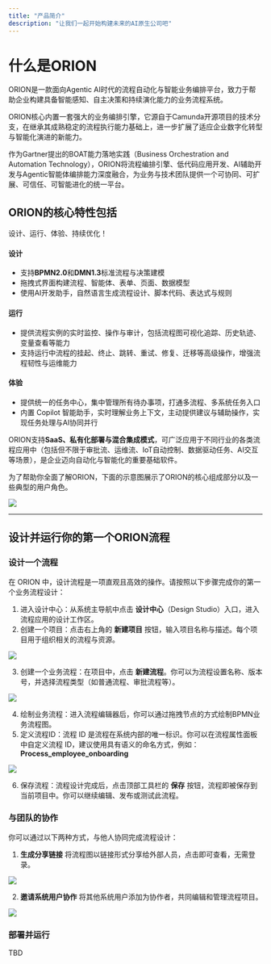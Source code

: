 ```yaml
---
title: "产品简介"
description: "让我们一起开始构建未来的AI原生公司吧"
---
```


# 什么是ORION

ORION是一款面向Agentic AI时代的流程自动化与智能业务编排平台，致力于帮助企业构建具备智能感知、自主决策和持续演化能力的业务流程系统。

ORION核心内置一套强大的业务编排引擎，它源自于Camunda开源项目的技术分支，在继承其成熟稳定的流程执行能力基础上，进一步扩展了适应企业数字化转型与智能化演进的新能力。

作为Gartner提出的BOAT能力落地实践（Business Orchestration and Automation Technology），ORION将流程编排引擎、低代码应用开发、AI辅助开发与Agentic智能体编排能力深度融合，为业务与技术团队提供一个可协同、可扩展、可信任、可智能进化的统一平台。

## ORION的核心特性包括

设计、运行、体验、持续优化！

#### 设计

- 支持**BPMN2.0**和**DMN1.3**标准流程与决策建模
- 拖拽式界面构建流程、智能体、表单、页面、数据模型
- 使用AI开发助手，自然语言生成流程设计、脚本代码、表达式与规则

#### 运行

- 提供流程实例的实时监控、操作与审计，包括流程图可视化追踪、历史轨迹、变量查看等能力
- 支持运行中流程的挂起、终止、跳转、重试、修复、迁移等高级操作，增强流程韧性与运维能力

#### 体验

- 提供统一的任务中心，集中管理所有待办事项，打通多流程、多系统任务入口
- 内置 Copilot 智能助手，实时理解业务上下文，主动提供建议与辅助操作，实现任务处理与AI协同并行

ORION支持**SaaS、私有化部署与混合集成模式**，可广泛应用于不同行业的各类流程应用中（包括但不限于审批流、运维流、IoT自动控制、数据驱动任务、AI交互等场景），是企业迈向自动化与智能化的重要基础软件。

<Note>
  为了帮助你全面了解ORION，下面的示意图展示了ORION的核心组成部分以及一些典型的用户角色。
</Note>

![](assets/20250727_201240_image.png)

---

## 设计并运行你的第一个ORION流程

### 设计一个流程

在 ORION 中，设计流程是一项直观且高效的操作。请按照以下步骤完成你的第一个业务流程设计：

1. 进入设计中心：从系统主导航中点击 **设计中心**（Design Studio）入口，进入流程应用的设计工作区。
2. 创建一个项目：点击右上角的 **新建项目** 按钮，输入项目名称与描述。每个项目用于组织相关的流程与资源。

![](assets/20250728_114114_newproject.png)

3. 创建一个业务流程：在项目中，点击 **新建流程**。你可以为流程设置名称、版本号，并选择流程类型（如普通流程、审批流程等）。

![](assets/20250728_114149_newprocess.png)

4. 绘制业务流程：进入流程编辑器后，你可以通过拖拽节点的方式绘制BPMN业务流程图。
5. 定义流程ID：流程 ID 是流程在系统内部的唯一标识。你可以在流程属性面板中自定义流程 ID，建议使用具有语义的命名方式，例如：**Process_employee_onboarding**

![](assets/20250728_114308_designprocess.png)

6. 保存流程：流程设计完成后，点击顶部工具栏的 **保存** 按钮，流程即被保存到当前项目中。你可以继续编辑、发布或测试此流程。

### 与团队的协作

你可以通过以下两种方式，与他人协同完成流程设计：

1. **生成分享链接**
   将流程图以链接形式分享给外部人员，点击即可查看，无需登录。

![](assets/20250728_114725_share.png)

2. **邀请系统用户协作**
   将其他系统用户添加为协作者，共同编辑和管理流程项目。

![](assets/20250728_114833_invite.png)

### 部署并运行

TBD